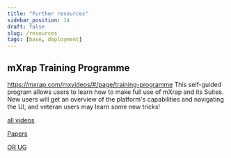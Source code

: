 ```yaml
---
title: "Further resources"
sidebar_position: 14
draft: false
slug: /resources
tags: [base, deployment]
---
```



## mXrap Training Programme

https://mxrap.com/mxvideos/#/page/training-programme This self-guided program allows users to learn how to make full use of mXrap and its Suites. New users will get an overview of the platform's capabilities and navigating the UI, and veteran users may learn some new tricks!

[all videos](/tags/videos)

[Papers](/papers)

[OR UG](whatever.that.is)
